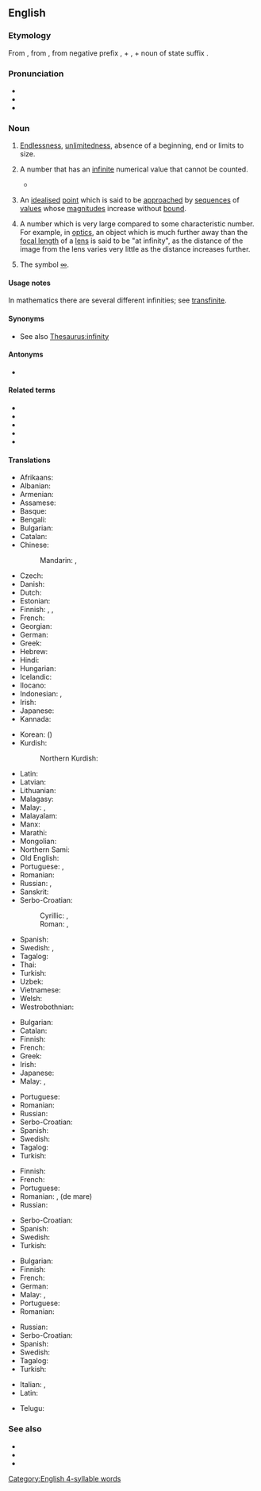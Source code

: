 ==English==

===Etymology===
From {{etyl|fro|en}} {{m|fro|infinité}}, from {{etyl|la|en}} {{m|la|infinitas||unlimitedness}}, from negative prefix {{m|la|in-||not}}, + {{m|la|finis||end}}, + noun of state suffix {{m|la|-tas}}.

===Pronunciation===
* {{IPA|en|/ɪnˈfɪnɪti/}}
* {{audio|en|LL-Q1860 (eng)-Vealhurl-infinity.wav|Audio (UK)}}
* {{rhymes|en|ɪnɪti}}

===Noun===
{{en-noun|~}}

# {{lb|en|uncountable}} [[endlessness|Endlessness]], [[unlimitedness]], absence of a beginning, end or limits to size.
# {{lb|en|countable|mathematics}} A number that has an [[infinite]] numerical value that cannot be counted.
#* {{quote-journal|en|date=2012-01
|author=Michael Riordan
|title=Tackling Infinity
|volume=100|issue=1|page=86
|magazine=[[w:American Scientist|American Scientist]]
|url=http://www.americanscientist.org/bookshelf/pub/tackling-infinity
|passage=Some of the most beautiful and thus appealing physical theories, including quantum electrodynamics and quantum gravity, have been dogged for decades by '''infinities''' that erupt when theorists try to prod their calculations into new domains. Getting rid of these nagging '''infinities''' has probably occupied far more effort than was spent in originating the theories.}}
# {{lb|en|countable|topology|analysis}} An [[idealised]] [[point]] which is said to be [[approach]]ed by [[sequence]]s of [[values]] whose [[magnitude]]s increase without [[bound]].
# {{lb|en|uncountable}} A number which is very large compared to some characteristic number. For example, in [[optics]], an object which is much further away than the [[focal length]] of a [[lens]] is said to be "at infinity", as the distance of the image from the lens varies very little as the distance increases further.
# {{lb|en|countable|uncountable}} The symbol [[∞]].

====Usage notes====
In mathematics there are several different infinities; see [[transfinite]].

====Synonyms====
* {{sense|absence of a beginning, end or limits to size}} See also [[Thesaurus:infinity]]

====Antonyms====
* {{l|en|finity}}

====Related terms====
* {{l|en|finish}}
* {{l|en|finite}}
* {{l|en|infinite}}
* {{l|en|infinitesimal}}
* {{l|en|infinitieth}}

====Translations====
{{trans-top|endlessness, unlimitedness, absence of end or limit}}
* Afrikaans: {{t|af|oneindigheid}}
* Albanian: {{t+|sq|pafundësi|f}}
* Armenian: {{t+|hy|անսահմանություն|sc=Armn}}
* Assamese: {{t|as|অসীম}}
* Basque: {{t|eu|infinitu}}
* Bengali: {{t|bn|অসীম}}
* Bulgarian: {{t+|bg|безкрайност|f}}
* Catalan: {{t|ca|infinitat|f}}
* Chinese:
*: Mandarin: {{t+|cmn|無限|sc=Hani}}, {{t+|cmn|无限|tr=wúxiàn|sc=Hani}}
* Czech: {{t|cs|nekonečno|n}}
* Danish: {{t|da|uendelighed}}
* Dutch: {{t+|nl|oneindigheid}}
* Estonian: {{t|et|lõpmatus}}
* Finnish: {{t+|fi|äärettömyys}}, {{t+|fi|loputtomuus}}, {{t+|fi|rajattomuus}}
* French: {{t+|fr|infinité|f}}
* Georgian: {{t|ka|უსასრულობა|sc=Geor}}
* German: {{t+|de|Unendlichkeit|f}}
* Greek: {{t+check|el|αιωνιότητα}}
* Hebrew: {{t+|he|אֵינְסוֹף|m|tr=einsóf|sc=Hebr}}
* Hindi: {{t+|hi|अनंत|sc=Deva}}
* Hungarian: {{t+|hu|végtelenség}}
* Icelandic: {{t+|is|óendanleiki}}
* Ilocano: {{t|ilo|awan inggana}}
* Indonesian: {{t|id|tak hingga}}, {{t+|id|ananta}}
* Irish: {{t|ga|éigríoch}}
* Japanese: {{t+|ja|無限|tr=むげん, mugen}}
* Kannada: {{t+|kn|ಅನಂತ}}
{{trans-mid}}
* Korean: {{t+|ko|무한}} ({{t+|ko|無限|sc=Hani}})
* Kurdish:
*: Northern Kurdish: {{t+|kmr|bêdawî}}
* Latin: {{t|la|infīnitās|f}}
* Latvian: {{t|lv|bezgalība}}
* Lithuanian: {{t|lt|begalybė}}
* Malagasy: {{t+|mg|tsiefa}}
* Malay: {{t|ms|ketidakterhinggaan}}, {{t|ms|infiniti}}
* Malayalam: {{t+|ml|അനന്തത|sc=Mlym}}
* Manx: {{t|gv|neuyerinaght|f}}
* Marathi: {{t|mr|अनंत|sc=Deva}}
* Mongolian: {{t+|mn|хязгааргүй|sc=Cyrl}}
* Northern Sami: {{t|se|agálašvuohta}}
* Old English: {{t|ang|endelēasnes|f}}
* Portuguese: {{t+|pt|infinito|m}}, {{t+|pt|infinidade|f}}
* Romanian: {{t+|ro|infinitate|f}}
* Russian: {{t+|ru|бесконе́чность|f}}, {{t+|ru|безграни́чность|f}}
* Sanskrit: {{t+|sa|अदिति|f}}
* Serbo-Croatian:
*: Cyrillic: {{t|sh|бесконачност|f}}, {{t|sh|бескрајност|f}}
*: Roman: {{t+|sh|beskonačnost|f}}, {{t+|sh|beskrajnost|f}}
* Spanish: {{t+|es|infinidad|f}}
* Swedish: {{t+|sv|oändlighet|c}}, {{t|sv|ändlöshet|c}}
* Tagalog: {{t|tl|awanggan}}
* Thai: {{t+|th|อนันต์}}
* Turkish: {{t+|tr|sonsuzluk}}
* Uzbek: {{t+|uz|cheksizlik}}
* Vietnamese: {{t+|vi|vô cực}}
* Welsh: {{t|cy|anfeidredd}}
* Westrobothnian: {{t|gmq-bot|ennlaist|f}}
{{trans-bottom}}

{{trans-top|a number that has an infinite, uncountable numerical value}}
* Bulgarian: {{t+|bg|безкрайност|f}}
* Catalan: {{t|ca|infinitat|f}}
* Finnish: {{t+|fi|ääretön}}
* French: {{t+|fr|infinité|f}}
* Greek: {{t+|el|άπειρο|n|sc=Grek}}
* Irish: {{t|ga|éigríoch|f}}
* Japanese: {{t|ja|無限大|tr=むげんだい, mugendai}}
* Malay: {{t|ms|ketidakterhinggaan}}, {{t|ms|infiniti}}
{{trans-mid}}
* Portuguese: {{t+|pt|infinito|m}}
* Romanian: {{t+|ro|infinit|n}}
* Russian: {{t+|ru|бесконе́чность|f}}
* Serbo-Croatian: {{t+|sh|bȅskonačnōst|f}}
* Spanish: {{t+|es|infinito|m}}
* Swedish: {{t+|sv|oändlighet|c}}
* Tagalog: {{t|tl|awanggan}}
* Turkish: {{t+|tr|sonsuz}}
{{trans-bottom}}

{{trans-top|a number which is very large compared to some characteristic number}}
* Finnish: {{t+|fi|ääretön}}
* French: {{t+|fr|infini|m}}
* Portuguese: {{t+|pt|infinito|m}}
* Romanian: {{t+|ro|infinit|n}}, {{t+|ro|nesfârșit|n}} (de mare)
* Russian: {{t+|ru|бесконе́чность|f}}
{{trans-mid}}
* Serbo-Croatian: {{t+|sh|bȅskonačnōst|f}}
* Spanish: {{t+|es|infinidad|f}}
* Swedish: {{t+|sv|oändlighet|c}}
* Turkish: {{t+|tr|sonsuz}}
{{trans-bottom}}

{{trans-top|the symbol ∞}}
* Bulgarian: {{t+|bg|безкрайност|f}}
* Finnish: {{t+|fi|ääretön}}
* French: {{t+|fr|infini|m}}
* German: {{t+|de|Unendlichkeit|f}}
* Malay: {{t|ms|ketidakterhinggaan}}, {{t|ms|infiniti}}
* Portuguese: {{t+|pt|infinito|m}}
* Romanian: {{t+|ro|infinit}}
{{trans-mid}}
* Russian: {{t+|ru|бесконе́чность|f}}
* Serbo-Croatian: {{t+|sh|bȅskonačnōst|f}}
* Spanish: {{t+|es|infinito|m}}
* Swedish: {{t|sv|oändlighetstecken|n}}
* Tagalog: {{t|tl|awanggan}}
* Turkish: {{t+|tr|sonsuz}}
{{trans-bottom}}

{{checktrans-top}}
* Italian: {{t+check|it|infinito}}, {{t+check|it|infinità}}
* Latin: {{t-check|la|infinitas|f}}
{{trans-mid}}
* Telugu: {{t+check|te|అనంతం}}
{{trans-bottom}}

===See also===
* {{l|en|eternal}}
* {{l|en|eternity}}
* {{l|en|transfinite}}

[[Category:English 4-syllable words]]